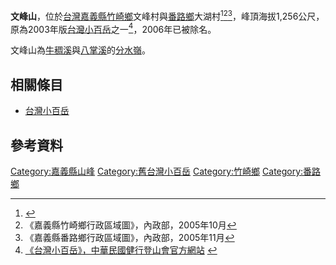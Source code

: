 '''文峰山'''，位於[[台灣|台灣]][[嘉義縣|嘉義縣]][[竹崎鄉|竹崎鄉]]文峰村與[[番路鄉|番路鄉]]大湖村<ref>{{Cite web |url=http://tw.myblog.yahoo.com/jj-mount/article?mid=114 |title=《<A2_四天王山山系> 觀音瀑布－凌雲巖－文峰山－青雲山－水社寮 縱走 (2005/05)》，JJ 的山水簿部落格 |access-date=2012-03-23 |archive-date=2019-08-19 |archive-url=https://web.archive.org/web/20190819034002/http://tw.myblog.yahoo.com/jj-mount/article?mid=114 |dead-url=yes }}</ref><ref>《嘉義縣竹崎鄉行政區域圖》，內政部，2005年10月</ref><ref>《嘉義縣番路鄉行政區域圖》，內政部，2005年11月</ref>，峰頂海拔1,256公尺，原為2003年版[[台灣小百岳|台灣小百岳]]之一<ref>[http://alpineclub.machinerytoday.com/tier/front/bin/ptlist.phtml?Category=100106550 《台灣小百岳》，中華民國健行登山會官方網站] {{webarchive|url=https://web.archive.org/web/20120418133914/http://alpineclub.machinerytoday.com/tier/front/bin/ptlist.phtml?Category=100106550 |date=2012-04-18 }}</ref>，2006年已被除名。

文峰山為[[牛稠溪|牛稠溪]]與[[八掌溪|八掌溪]]的[[分水嶺|分水嶺]]。

==相關條目==
*[[台灣小百岳|台灣小百岳]]

==參考資料==
<div class="references-small">
<references />
</div>

[[Category:嘉義縣山峰|Category:嘉義縣山峰]]
[[Category:舊台灣小百岳|Category:舊台灣小百岳]]
[[Category:竹崎鄉|Category:竹崎鄉]]
[[Category:番路鄉|Category:番路鄉]]